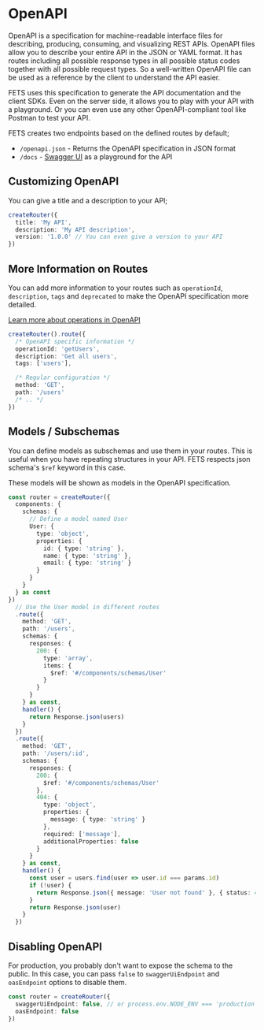 # OpenAPI

OpenAPI is a specification for machine-readable interface files for describing, producing,
consuming, and visualizing REST APIs. OpenAPI files allow you to describe your entire API in the
JSON or YAML format. It has routes including all possible response types in all possible status
codes together with all possible request types. So a well-written OpenAPI file can be used as a
reference by the client to understand the API easier.

FETS uses this specification to generate the API documentation and the client SDKs. Even on the
server side, it allows you to play with your API with a playground. Or you can even use any other
OpenAPI-compliant tool like Postman to test your API.

FETS creates two endpoints based on the defined routes by default;

- `/openapi.json` - Returns the OpenAPI specification in JSON format
- `/docs` - [Swagger UI](https://swagger.io/tools/swagger-ui/) as a playground for the API

## Customizing OpenAPI

You can give a title and a description to your API;

```ts
createRouter({
  title: 'My API',
  description: 'My API description',
  version: '1.0.0' // You can even give a version to your API
})
```

## More Information on Routes

You can add more information to your routes such as `operationId`, `description`, `tags` and
`deprecated` to make the OpenAPI specification more detailed.

[Learn more about operations in OpenAPI](https://swagger.io/docs/specification/paths-and-operations/)

```ts
createRouter().route({
  /* OpenAPI specific information */
  operationId: 'getUsers',
  description: 'Get all users',
  tags: ['users'],

  /* Regular configuration */
  method: 'GET',
  path: '/users'
  /* .. */
})
```

## Models / Subschemas

You can define models as subschemas and use them in your routes. This is useful when you have
repeating structures in your API. FETS respects json schema's `$ref` keyword in this case.

These models will be shown as models in the OpenAPI specification.

```ts
const router = createRouter({
  components: {
    schemas: {
      // Define a model named User
      User: {
        type: 'object',
        properties: {
          id: { type: 'string' },
          name: { type: 'string' },
          email: { type: 'string' }
        }
      }
    }
  } as const
})
  // Use the User model in different routes
  .route({
    method: 'GET',
    path: '/users',
    schemas: {
      responses: {
        200: {
          type: 'array',
          items: {
            $ref: '#/components/schemas/User'
          }
        }
      }
    } as const,
    handler() {
      return Response.json(users)
    }
  })
  .route({
    method: 'GET',
    path: '/users/:id',
    schemas: {
      responses: {
        200: {
          $ref: '#/components/schemas/User'
        },
        404: {
          type: 'object',
          properties: {
            message: { type: 'string' }
          },
          required: ['message'],
          additionalProperties: false
        }
      }
    } as const,
    handler() {
      const user = users.find(user => user.id === params.id)
      if (!user) {
        return Response.json({ message: 'User not found' }, { status: 404 })
      }
      return Response.json(user)
    }
  })
```

## Disabling OpenAPI

For production, you probably don't want to expose the schema to the public. In this case, you can
pass `false` to `swaggerUiEndpoint` and `oasEndpoint` options to disable them.

```ts
const router = createRouter({
  swaggerUiEndpoint: false, // or process.env.NODE_ENV === 'production'
  oasEndpoint: false
})
```
